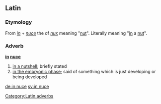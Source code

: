 ==Latin==
===Etymology===
From ''[[in#Latin|in]]'' + ''[[nuce]]'' the {{ablative}} {{singular}} of ''[[nux]]'' meaning "[[nut]]". Literally meaning "[[in]] a [[nut]]".
===Adverb===
'''[[in#Latin|in]] [[nux#Latin|nuce]]'''

# [[in a nutshell]]; briefly stated
# [[in the embryonic phase]]; said of something which is just developing or being developed

[[Category:Latin adverbs]]

[[de:in nuce]]
[[sv:in nuce]]